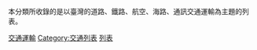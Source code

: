 本分類所收錄的是以臺灣的道路、鐵路、航空、海路、通訊交通運輸為主題的列表。

[[Category:台灣相關列表|交通運輸]]
[[Category:交通列表|Category:交通列表]]
[[Category:台灣交通|列表]]